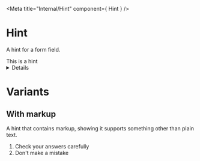 
<Meta title="Internal/Hint" component={ Hint } />

# Hint

<p><Tag text="Internal" /></p>

A hint for a form field.

<Canvas>
  <Story name="Hint">
    <Hint>This is a hint</Hint>
  </Story>
</Canvas>

<Details summary="Properties" className="no-indent">
  <Props of={ Hint } />
</Details>

# Variants
## With markup

A hint that contains markup, showing it supports something other than plain text.

<Canvas>
  <Story name="Embedded hint">
    <Hint>
      <ol>
        <li>Check your answers carefully</li>
        <li>Don't make a mistake</li>
      </ol>
    </Hint>
  </Story>
</Canvas>
